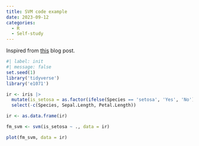 ```yaml
---
title: SVM code example
date: 2023-09-12
categories:
  - R
  - Self-study
---
```


Inspired from [this](https://www.spsanderson.com/steveondata/posts/2023-09-11/index.html) blog post.

```r
#| label: init
#| message: false
set.seed(1)
library('tidyverse')
library('e1071')
```

```r
ir <- iris |> 
  mutate(is_setosa = as.factor(ifelse(Species == 'setosa', 'Yes', 'No'))) |> 
  select(-c(Species, Sepal.Length, Petal.Length))

ir <- as.data.frame(ir)

fm_svm <- svm(is_setosa ~ ., data = ir)

plot(fm_svm, data = ir)
```

